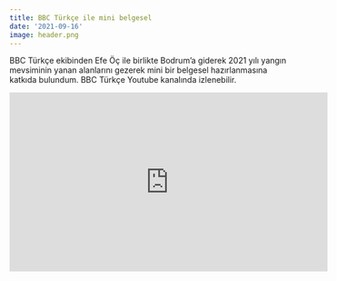 ```yaml
---
title: BBC Türkçe ile mini belgesel
date: '2021-09-16'
image: header.png
---
```


BBC Türkçe ekibinden Efe Öç ile birlikte Bodrum'a giderek 2021 yılı yangın mevsiminin yanan alanlarını gezerek mini bir belgesel hazırlanmasına katkıda bulundum. BBC Türkçe Youtube kanalında izlenebilir.

<iframe width="560" height="315" src="https://www.youtube.com/embed/Yi3uiS5lHQk?si=bvO9CTU7YeZ4wZJG" title="YouTube video player" frameborder="0" allow="accelerometer; autoplay; clipboard-write; encrypted-media; gyroscope; picture-in-picture; web-share" allowfullscreen></iframe>